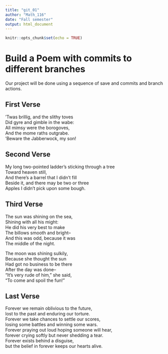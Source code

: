 ---
title: "git_01"
author: "Math_116"
date: "Fall semester"
output: html_document
---

```{r setup, include=FALSE}
knitr::opts_chunk$set(echo = TRUE)
```
# Build a Poem with commits to different branches
Our project will be done using a sequence of save and commits and branch actions.
<!-- Do not modify or change any text in "!--" bracketed areas such as this --- these are instructions to
you, if you change any of this the git program will notice it and compromise your git merging strategy !-->

## First Verse 
<!--Put the first five lines of a poem by Lewis Carrol in this section!-->
'Twas brillig, and the slithy toves  
Did gyre and gimble in the wabe:  
All mimsy were the borogoves,  
And the mome raths outgrabe.  
'Beware the Jabberwock, my son!

## Second Verse
<!--Put the first five lines of a poem by Robert Frost here!-->
My long two-pointed ladder's sticking through a tree   
Toward heaven still,   
And there's a barrel that I didn't fill   
Beside it, and there may be two or three   
Apples I didn't pick upon some bough.

## Third Verse
<!--Put the first two verses of The Walrus and the Carpenter here!-->
The sun was shining on the sea,  
Shining with all his might:  
He did his very best to make  
The billows smooth and bright--  
And this was odd, because it was  
The middle of the night.

The moon was shining sulkily,  
Because she thought the sun  
Had got no business to be there  
After the day was done--  
"It's very rude of him," she said,  
"To come and spoil the fun!"

## Last Verse
<!--Put a short poem of your choice 8-20 lines,here!-->
Forever we remain oblivious to the future,   
lost to the past and enduring our torture.   
Forever we take chances to settle our scores,   
losing some battles and winning some wars.   
Forever praying out loud hoping someone will hear,   
forever crying softly but never shedding a tear.   
Forever exists behind a disguise,   
but the belief in forever keeps our hearts alive.  
